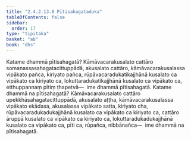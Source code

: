 ```yaml
---
title: "2.4.2.13.8 Pītisahagataduka"
tableOfContents: false
sidebar:
  order: 17
type: "tipitaka"
basket: "ab"
book: "dhs"
---
```



<DynamicBreadcrumb />

<Division number="1595" book="dhs">

<Paragraph number="2306" book="dhs">
Katame dhammā pītisahagatā? Kāmāvacarakusalato cattāro somanassasahagatacittuppādā, akusalato cattāro, kāmāvacarakusalassa vipākato pañca, kiriyato pañca, rūpāvacaradukatikajjhānā kusalato ca vipākato ca kiriyato ca, lokuttaradukatikajjhānā kusalato ca vipākato ca, etthuppannaṃ pītiṃ ṭhapetvā—  ime dhammā pītisahagatā.
</Paragraph>

</Division>
<Division number="1596" book="dhs">

<Paragraph number="2307" book="dhs">
Katame dhammā na pītisahagatā? Kāmāvacarakusalato cattāro upekkhāsahagatacittuppādā, akusalato aṭṭha, kāmāvacarakusalassa vipākato ekādasa, akusalassa vipākato satta, kiriyato cha, rūpāvacaradukadukajjhānā kusalato ca vipākato ca kiriyato ca, cattāro āruppā kusalato ca vipākato ca kiriyato ca, lokuttaradukadukajjhānā kusalato ca vipākato ca, pīti ca, rūpañca, nibbānañca—  ime dhammā na pītisahagatā.
</Paragraph>
</Division>